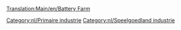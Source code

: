 [[Translation:Main/en/Battery Farm]]{{en/-}}
{{Template:Industrieën/Nl
|image=BatteryFarm.png
|name=Batterijenboerderij
|climates=[[Main/en/Klimaat/Nl#Speelgoedland|Speelgoedland]]
|accepts=Niets
|produces=[[Main/nl/Batterijen|Batterijen]]
|notes=Niet aanwezig in andere [[Main/nl/Klimaat|klimaten]].
}}

{{nl/Navbox Industrieën}}
[[Category:nl/Primaire industrie]]
[[Category:nl/Speelgoedland industrie]]